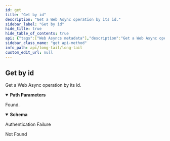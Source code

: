 ```yaml
---
id: get
title: "Get by id"
description: "Get a Web Async operation by its id."
sidebar_label: "Get by id"
hide_title: true
hide_table_of_contents: true
api: {"tags":["Web Asyncs metadata"],"description":"Get a Web Async operation by its id.","operationId":"get","parameters":[{"name":"id","in":"path","description":"The Web Async id","required":true,"schema":{"type":"string","format":"uuid"}}],"responses":{"200":{"description":"Found.","content":{"*/*":{"schema":{"type":"object","properties":{"id":{"type":"string","format":"uuid"},"created":{"type":"string","format":"date-time"},"completed":{"type":"string","format":"date-time"},"delivered":{"type":"string","format":"date-time"},"method":{"type":"string"},"url":{"type":"string"},"callback":{"type":"string"},"remoteAddress":{"type":"string"}},"title":"WebAsync"}}}},"401":{"description":"Authentication Failure"},"404":{"description":"Not Found"}},"security":[{"ApiKey":[]}],"method":"get","path":"/webasyncs/{id}","servers":[{"url":"https://api.wordlift.io/longtail"}],"securitySchemes":{"ApiKey":{"type":"apiKey","description":"`Key {your key}`","name":"Authorization","in":"header"}},"info":{"title":"Long Tail","description":"Provide suggestions for long tail opportunities.","termsOfService":"https://wordlift.io/terms-of-service/","contact":{"name":"WordLift","url":"https://wordlift.io","email":"hello@wordlift.io"},"license":{"name":"(c) copyright 2022-present WordLift","url":"https://wordlift.io"},"version":"1.0"},"postman":{"name":"Get by id","description":{"content":"Get a Web Async operation by its id.","type":"text/plain"},"url":{"path":["webasyncs",":id"],"host":["{{baseUrl}}"],"query":[],"variable":[{"disabled":false,"description":{"content":"(Required) The Web Async id","type":"text/plain"},"type":"any","value":"","key":"id"}]},"header":[{"key":"Accept","value":"*/*"}],"method":"GET","auth":{"type":"apikey","apikey":[{"type":"any","value":"Authorization","key":"key"},{"type":"any","value":"<API Key>","key":"value"},{"type":"any","value":"header","key":"in"}]}}}
sidebar_class_name: "get api-method"
info_path: api/long-tail/long-tail
custom_edit_url: null
---
```



## Get by id



Get a Web Async operation by its id.

<details style={{"marginBottom":"1rem"}} data-collapsed={false} open={true}><summary style={{}}><strong>Path Parameters</strong></summary><div><ul><ParamsItem className={"paramsItem"} param={{"name":"id","in":"path","description":"The Web Async id","required":true,"schema":{"type":"string","format":"uuid"}}}></ParamsItem></ul></div></details><div><ApiTabs><TabItem label={"200"} value={"200"}><div>

Found.

</div><div><MimeTabs schemaType={"response"}><TabItem label={"*/*"} value={"*/*"}><SchemaTabs><TabItem label={"Schema"} value={"Schema"}><details style={{}} data-collapsed={false} open={true}><summary style={{"textAlign":"left"}}><strong>Schema</strong></summary><div style={{"textAlign":"left","marginLeft":"1rem"}}></div><ul style={{"marginLeft":"1rem"}}><SchemaItem collapsible={false} name={"id"} required={false} schemaName={"uuid"} qualifierMessage={undefined} schema={{"type":"string","format":"uuid"}}></SchemaItem><SchemaItem collapsible={false} name={"created"} required={false} schemaName={"date-time"} qualifierMessage={undefined} schema={{"type":"string","format":"date-time"}}></SchemaItem><SchemaItem collapsible={false} name={"completed"} required={false} schemaName={"date-time"} qualifierMessage={undefined} schema={{"type":"string","format":"date-time"}}></SchemaItem><SchemaItem collapsible={false} name={"delivered"} required={false} schemaName={"date-time"} qualifierMessage={undefined} schema={{"type":"string","format":"date-time"}}></SchemaItem><SchemaItem collapsible={false} name={"method"} required={false} schemaName={"string"} qualifierMessage={undefined} schema={{"type":"string"}}></SchemaItem><SchemaItem collapsible={false} name={"url"} required={false} schemaName={"string"} qualifierMessage={undefined} schema={{"type":"string"}}></SchemaItem><SchemaItem collapsible={false} name={"callback"} required={false} schemaName={"string"} qualifierMessage={undefined} schema={{"type":"string"}}></SchemaItem><SchemaItem collapsible={false} name={"remoteAddress"} required={false} schemaName={"string"} qualifierMessage={undefined} schema={{"type":"string"}}></SchemaItem></ul></details></TabItem><TabItem label={"Example (from schema)"} value={"Example (from schema)"}><ResponseSamples responseExample={"{\n  \"id\": \"3fa85f64-5717-4562-b3fc-2c963f66afa6\",\n  \"created\": \"2024-02-28T15:20:18.160Z\",\n  \"completed\": \"2024-02-28T15:20:18.160Z\",\n  \"delivered\": \"2024-02-28T15:20:18.160Z\",\n  \"method\": \"string\",\n  \"url\": \"string\",\n  \"callback\": \"string\",\n  \"remoteAddress\": \"string\"\n}"} language={"json"}></ResponseSamples></TabItem></SchemaTabs></TabItem></MimeTabs></div></TabItem><TabItem label={"401"} value={"401"}><div>

Authentication Failure

</div><div></div></TabItem><TabItem label={"404"} value={"404"}><div>

Not Found

</div><div></div></TabItem></ApiTabs></div>
      